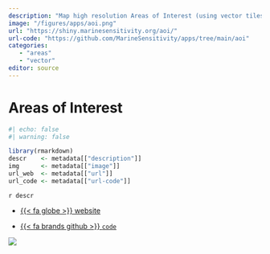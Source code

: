 ```yaml
---
description: "Map high resolution Areas of Interest (using vector tiles) for visualization (and later summarization)."
image: "/figures/apps/aoi.png"
url: "https://shiny.marinesensitivity.org/aoi/"
url-code: "https://github.com/MarineSensitivity/apps/tree/main/aoi"
categories: 
   - "areas"
   - "vector"
editor: source   
---
```


# Areas of Interest {.unnumbered}

```r
#| echo: false
#| warning: false

library(rmarkdown)
descr    <- metadata[["description"]]
img      <- metadata[["image"]]
url_web  <- metadata[["url"]]
url_code <- metadata[["url-code"]]
```

`r descr`

-   [{{< fa globe >}} website](`r url_web`)

-   [{{< fa brands github >}} `code`](`r url_code`)

![](`r img`)
